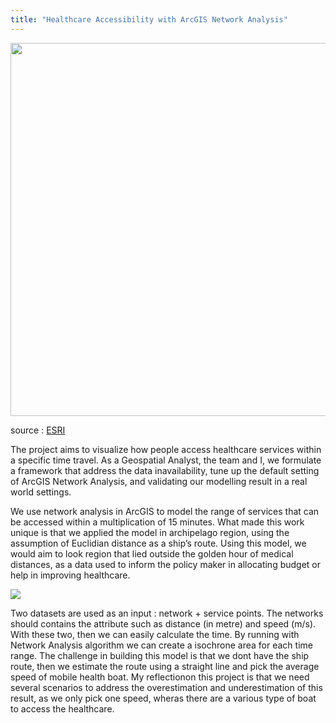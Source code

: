 ```yaml
---
title: "Healthcare Accessibility with ArcGIS Network Analysis"
---
```


![](images/clipboard-268178790.png){width="597"}

source : [ESRI](https://desktop.arcgis.com/en/arcmap/latest/extensions/network-analyst/types-of-network-analyses.htm)

The project aims to visualize how people access healthcare services within a specific time travel. As a Geospatial Analyst, the team and I, we formulate a framework that address the data inavailability, tune up the default setting of ArcGIS Network Analysis, and validating our modelling result in a real world settings.

We use network analysis in ArcGIS to model the range of services that can be accessed within a multiplication of 15 minutes. What made this work unique is that we applied the model in archipelago region, using the assumption of Euclidian distance as a ship’s route. Using this model, we would aim to look region that lied outside the golden hour of medical distances, as a data used to inform the policy maker in allocating budget or help in improving healthcare.

![](images/clipboard-3798883880.png)

Two datasets are used as an input : network + service points. The networks should contains the attribute such as distance (in metre) and speed (m/s). With these two, then we can easily calculate the time. By running with Network Analysis algorithm we can create a isochrone area for each time range. The challenge in building this model is that we dont have the ship route, then we estimate the route using a straight line and pick the average speed of mobile health boat. My reflectionon this project is that we need several scenarios to address the overestimation and underestimation of this result, as we only pick one speed, wheras there are a various type of boat to access the healthcare.
